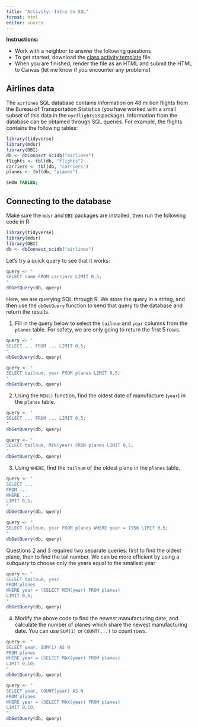 ```yaml
---
title: "Activity: Intro to SQL"
format: html
editor: source
---
```


**Instructions:** 

* Work with a neighbor to answer the following questions 
* To get started, download the [class activity template](https://sta279-f25.github.io/class_activities/ca_21_template.qmd) file
* When you are finished, render the file as an HTML and submit the HTML to Canvas (let me know if you encounter any problems)


## Airlines data

The `airlines` SQL database contains information on 48 million flights from the Bureau of Transportation Statistics (you have worked with a small subset of this data in the `nycflights13` package). Information from the database can be obtained through SQL queries. For example, the flights contains the following tables:

```r
library(tidyverse)
library(mdsr)
library(DBI)
db <- dbConnect_scidb("airlines")
flights <- tbl(db, "flights")
carriers <- tbl(db, "carriers")
planes <- tbl(db, "planes")
```

```sql
SHOW TABLES;
```

## Connecting to the database

Make sure the `mdsr` and `DBI` packages are installed, then run the following code in R:

```r
library(tidyverse)
library(mdsr)
library(DBI)
db <- dbConnect_scidb("airlines")
```

Let's try a quick query to see that it works:

```r
query <- "
SELECT name FROM carriers LIMIT 0,5;
"
dbGetQuery(db, query)
```

Here, we are querying SQL through R. We store the query in a string, and then use the `dbGetQuery` function to send that query to the database and return the results.


1. Fill in the query below to select the `tailnum` and `year` columns from the `planes` table. For safety, we are only going to return the first 5 rows.

```r
query <- "
SELECT ... FROM ... LIMIT 0,5;
"
dbGetQuery(db, query)
```

```r
query <- "
SELECT tailnum, year FROM planes LIMIT 0,5;
"
dbGetQuery(db, query)
```

2. Using the `MIN()` function, find the oldest date of manufacture (`year`) in the `planes` table.

```r
query <- "
SELECT ... FROM ... LIMIT 0,5;
"
dbGetQuery(db, query)
```

```r
query <- "
SELECT tailnum, MIN(year) FROM planes LIMIT 0,5;
"
dbGetQuery(db, query)
```

3. Using `WHERE`, find the `tailnum` of the oldest plane in the `planes` table.

```r
query <- "
SELECT ... 
FROM ... 
WHERE ...
LIMIT 0,5;
"
dbGetQuery(db, query)
```

```r
query <- "
SELECT tailnum, year FROM planes WHERE year = 1956 LIMIT 0,5;
"
dbGetQuery(db, query)
```

Questions 2 and 3 required two separate queries: first to find the oldest plane, then to find the tail number. We can be more efficient by using a *subquery* to choose only the years equal to the smallest year

```r
query <- "
SELECT tailnum, year 
FROM planes 
WHERE year = (SELECT MIN(year) FROM planes)
LIMIT 0,5;
"
dbGetQuery(db, query)
```

4. Modify the above code to find the *newest* manufacturing date, and calculate the number of planes which share the newest manufacturing date. You can use `SUM(1)` or `COUNT(...)` to count rows.

```r
query <- "
SELECT year, SUM(1) AS N 
FROM planes 
WHERE year = (SELECT MAX(year) FROM planes)
LIMIT 0,10;
"
dbGetQuery(db, query)
```

```r
query <- "
SELECT year, COUNT(year) AS N 
FROM planes 
WHERE year = (SELECT MAX(year) FROM planes)
LIMIT 0,10;
"
dbGetQuery(db, query)
```